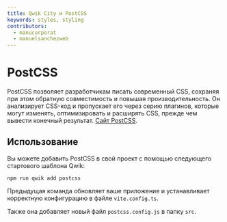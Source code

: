 ```yaml
---
title: Qwik City и PostCSS
keywords: styles, styling
contributors:
  - manucorporat
  - manuelsanchezweb
---
```


# PostCSS

PostCSS позволяет разработчикам писать современный CSS, сохраняя при этом обратную совместимость и повышая производительность. Он анализирует CSS-код и пропускает его через серию плагинов, которые могут изменять, оптимизировать и расширять CSS, прежде чем вывести конечный результат. [Сайт PostCSS](https://postcss.org/).

## Использование

Вы можете добавить PostCSS в свой проект с помощью следующего стартового шаблона Qwik:

```shell
npm run qwik add postcss
```

Предыдущая команда обновляет ваше приложение и устанавливает корректную конфигурацию в файле `vite.config.ts`.

Также она добавляет новый файл `postcss.config.js` в папку `src`.
